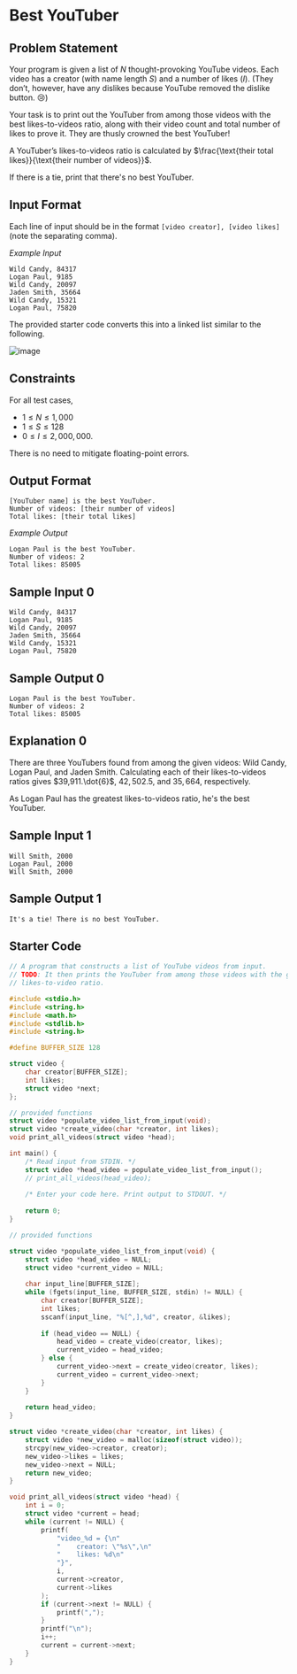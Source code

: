 # Best YouTuber

## Problem Statement

Your program is given a list of $N$ thought-provoking YouTube videos. Each video has a creator (with name length $S$) and a number of likes ($I$). (They don’t, however, have any dislikes because YouTube removed the dislike button. 😢)

Your task is to print out the YouTuber from among those videos with the best likes-to-videos ratio, along with their video count and total number of likes to prove it. They are thusly crowned the best YouTuber!

A YouTuber’s likes-to-videos ratio is calculated by $\frac{\text{their total likes}}{\text{their number of videos}}$.

If there is a tie, print that there's no best YouTuber.

## Input Format

Each line of input should be in the format `[video creator], [video likes]` (note the separating comma).

*Example Input*

```
Wild Candy, 84317
Logan Paul, 9185
Wild Candy, 20097
Jaden Smith, 35664
Wild Candy, 15321
Logan Paul, 75820
```

The provided starter code converts this into a linked list similar to the following.

![image](https://s3.amazonaws.com/hr-assets/0/1650146974-37b322d6f8-video-linked-list.png)

## Constraints

For all test cases,

- $1 \le N \le 1,000$
- $1 \le S \le 128$
- $0 \le I \le 2,000,000$.

There is no need to mitigate floating-point errors.

## Output Format

```
[YouTuber name] is the best YouTuber.
Number of videos: [their number of videos]
Total likes: [their total likes]
```

*Example Output*

```
Logan Paul is the best YouTuber.
Number of videos: 2
Total likes: 85005
```

## Sample Input 0

```
Wild Candy, 84317
Logan Paul, 9185
Wild Candy, 20097
Jaden Smith, 35664
Wild Candy, 15321
Logan Paul, 75820
```

## Sample Output 0

```
Logan Paul is the best YouTuber.
Number of videos: 2
Total likes: 85005
```

## Explanation 0

There are three YouTubers found from among the given videos: Wild Candy, Logan Paul, and Jaden Smith. Calculating each of their likes-to-videos ratios gives $39,911.\dot{6}$, $42,502.5$, and $35,664$, respectively.

As Logan Paul has the greatest likes-to-videos ratio, he's the best YouTuber.

## Sample Input 1

```
Will Smith, 2000
Logan Paul, 2000
Will Smith, 2000
```

## Sample Output 1

```
It's a tie! There is no best YouTuber.
```

## Starter Code

```c
// A program that constructs a list of YouTube videos from input.
// TODO: It then prints the YouTuber from among those videos with the greatest
// likes-to-video ratio.

#include <stdio.h>
#include <string.h>
#include <math.h>
#include <stdlib.h>
#include <string.h>

#define BUFFER_SIZE 128

struct video {
    char creator[BUFFER_SIZE];
    int likes;
    struct video *next;
};

// provided functions
struct video *populate_video_list_from_input(void);
struct video *create_video(char *creator, int likes);
void print_all_videos(struct video *head);

int main() {
    /* Read input from STDIN. */
    struct video *head_video = populate_video_list_from_input();
    // print_all_videos(head_video);
    
    /* Enter your code here. Print output to STDOUT. */
	
    return 0;
}

// provided functions

struct video *populate_video_list_from_input(void) {
    struct video *head_video = NULL;
    struct video *current_video = NULL;
    
    char input_line[BUFFER_SIZE];
    while (fgets(input_line, BUFFER_SIZE, stdin) != NULL) {
        char creator[BUFFER_SIZE];
        int likes;
        sscanf(input_line, "%[^,],%d", creator, &likes);
        
        if (head_video == NULL) {
            head_video = create_video(creator, likes);
            current_video = head_video;
        } else {
            current_video->next = create_video(creator, likes);
            current_video = current_video->next;
        }
    }
    
    return head_video;
}

struct video *create_video(char *creator, int likes) {
    struct video *new_video = malloc(sizeof(struct video));
    strcpy(new_video->creator, creator);
    new_video->likes = likes;
    new_video->next = NULL;
    return new_video;
}

void print_all_videos(struct video *head) {
    int i = 0;
    struct video *current = head;
    while (current != NULL) {
        printf(
            "video_%d = {\n"
            "    creator: \"%s\",\n"
            "    likes: %d\n"
            "}",
            i,
            current->creator,
            current->likes
        );
        if (current->next != NULL) {
            printf(",");
        }
        printf("\n");
        i++;
        current = current->next;
    }
}
```